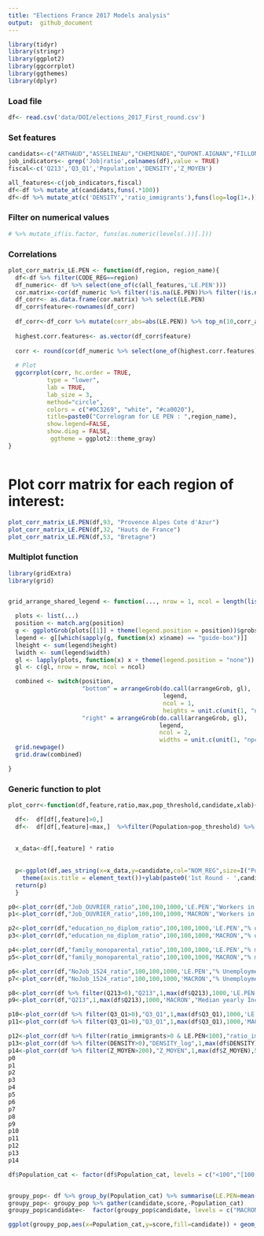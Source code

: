 ```yaml
---
title: "Elections France 2017 Models analysis"
output:  github_document
---
```


```r

library(tidyr)
library(stringr)
library(ggplot2)
library(ggcorrplot)
library(ggthemes)
library(dplyr)
```

### Load file
```r
df<- read.csv('data/DOI/elections_2017_First_round.csv')

```


### Set features
```r
candidats<-c("ARTHAUD","ASSELINEAU","CHEMINADE","DUPONT.AIGNAN","FILLON","HAMON","LASSALLE","LE.PEN","MACRON","MÉLENCHON","POUTOU")
job_indicators<- grep('Job|ratio',colnames(df),value = TRUE)
fiscal<-c('Q213','Q3_Q1','Population','DENSITY','Z_MOYEN')

all_features<-c(job_indicators,fiscal)
df<-df %>% mutate_at(candidats,funs(.*100))
df<-df %>% mutate_at(c('DENSITY','ratio_immigrants'),funs(log=log(1+.)))
```


### Filter on numerical values 
```r
# %>% mutate_if(is.factor, funs(as.numeric(levels(.))[.])) 
```

### Correlations
```r

plot_corr_matrix_LE.PEN <- function(df,region, region_name){
  df<-df %>% filter(CODE_REG==region)
  df_numeric<- df %>% select(one_of(c(all_features,'LE.PEN')))
  cor.matrix<-cor(df_numeric %>% filter(!is.na(LE.PEN))%>% filter(!is.na(Q3_Q1))) 
  df_corr<- as.data.frame(cor.matrix) %>% select(LE.PEN) 
  df_corr$feature<-rownames(df_corr)
  
  df_corr<-df_corr %>% mutate(corr_abs=abs(LE.PEN)) %>% top_n(10,corr_abs) %>% arrange(desc(corr_abs))
  
  highest.corr.features<- as.vector(df_corr$feature)
  
  corr <- round(cor(df_numeric %>% select(one_of(highest.corr.features)) %>% na.omit()),2)
  
  # Plot
  ggcorrplot(corr, hc.order = TRUE, 
           type = "lower", 
           lab = TRUE, 
           lab_size = 3, 
           method="circle", 
           colors = c("#0C3269", "white", "#ca0020"), 
           title=paste0("Correlogram for LE PEN : ",region_name),
           show.legend=FALSE,
           show.diag = FALSE,
            ggtheme = ggplot2::theme_gray) 
}



```

# Plot corr matrix for each region of interest:
```r
plot_corr_matrix_LE.PEN(df,93, "Provence Alpes Cote d'Azur")
plot_corr_matrix_LE.PEN(df,32, "Hauts de France")
plot_corr_matrix_LE.PEN(df,53, "Bretagne")

```



### Multiplot function
```r
library(gridExtra)
library(grid)


grid_arrange_shared_legend <- function(..., nrow = 1, ncol = length(list(...)), position = c("bottom", "right")) {

  plots <- list(...)
  position <- match.arg(position)
  g <- ggplotGrob(plots[[1]] + theme(legend.position = position))$grobs
  legend <- g[[which(sapply(g, function(x) x$name) == "guide-box")]]
  lheight <- sum(legend$height)
  lwidth <- sum(legend$width)
  gl <- lapply(plots, function(x) x + theme(legend.position = "none"))
  gl <- c(gl, nrow = nrow, ncol = ncol)

  combined <- switch(position,
                     "bottom" = arrangeGrob(do.call(arrangeGrob, gl),
                                            legend,
                                            ncol = 1,
                                            heights = unit.c(unit(1, "npc") - lheight, lheight)),
                     "right" = arrangeGrob(do.call(arrangeGrob, gl),
                                           legend,
                                           ncol = 2,
                                           widths = unit.c(unit(1, "npc") - lwidth, lwidth)))
  grid.newpage()
  grid.draw(combined)

}

```

### Generic function to plot
```r


plot_corr<-function(df,feature,ratio,max,pop_threshold,candidate,xlab){

  df<-  df[df[,feature]>0,] 
  df<-  df[df[,feature]<max,]  %>%filter(Population>pop_threshold) %>% filter(REG %in% c(53,93,22,31))
  
 
  x_data<-df[,feature] * ratio
  
  
  p<-ggplot(df,aes_string(x=x_data,y=candidate,col="NOM_REG",size=I("Population")))+ geom_jitter(alpha=.7)  +theme_fivethirtyeight() +
    theme(axis.title = element_text())+ylab(paste0('1st Round - ',candidate,' (%)'))+ xlab(xlab)+theme(legend.direction='vertical',legend.position='top',legend.box='horizontal')+ggtitle(paste0('Cities with population>',pop_threshold))+labs(caption = "©Clément Lefèvre 2017 (Sources : Ministère de l'Intérieur, INSEE)")+scale_colour_manual(values = c("#e41a1c", "#377eb8", "#4daf4a"))+labs(size = "Population",color=' ')+ theme(legend.title=element_text(size=8))+ylim(0,50)+ scale_size(guide="none")+geom_smooth(method = 'lm',se=FALSE)
  return(p)
  }

p0<-plot_corr(df,"Job_OUVRIER_ratio",100,100,1000,'LE.PEN',"Workers in active population(%)")
p1<-plot_corr(df,"Job_OUVRIER_ratio",100,100,1000,'MACRON',"Workers in active population(%)")

p2<-plot_corr(df,"education_no_diplom_ratio",100,100,1000,'LE.PEN',"% of adult without degree")
p3<-plot_corr(df,"education_no_diplom_ratio",100,100,1000,'MACRON',"% of adult without degree")

p4<-plot_corr(df,"family_monoparental_ratio",100,100,1000,'LE.PEN',"% monoparental families")
p5<-plot_corr(df,"family_monoparental_ratio",100,100,1000,'MACRON',"% monoparental families")

p6<-plot_corr(df,"NoJob_1524_ratio",100,100,1000,'LE.PEN',"% Unemployment <24 years old")
p7<-plot_corr(df,"NoJob_1524_ratio",100,100,1000,'MACRON',"% Unemployment <24 years old")

p8<-plot_corr(df %>% filter(Q213>0),"Q213",1,max(df$Q213),1000,'LE.PEN',"Median yearly Income per household (Euros)")
p9<-plot_corr(df,"Q213",1,max(df$Q213),1000,'MACRON',"Median yearly Income per household (Euros)")

p10<-plot_corr(df %>% filter(Q3_Q1>0),"Q3_Q1",1,max(df$Q3_Q1),1000,'LE.PEN',"Yearly household incomes IQR (Euros)")
p11<-plot_corr(df %>% filter(Q3_Q1>0),"Q3_Q1",1,max(df$Q3_Q1),1000,'MACRON',"Yearly household incomes IQR (Euros)")

p12<-plot_corr(df %>% filter(ratio_immigrants>0 & LE.PEN<100),"ratio_immigrants_log",1,max(df$ratio_immigrants),1000,'LE.PEN',"% Immigrants - log scale")
p13<-plot_corr(df %>% filter(DENSITY>0),"DENSITY_log",1,max(df$DENSITY),500,'LE.PEN',"Population density (inhabitant/km² - log scale)")
p14<-plot_corr(df %>% filter(Z_MOYEN>200),"Z_MOYEN",1,max(df$Z_MOYEN),500,'LE.PEN',"Elevation (m)")
p0
p1
p2
p3
p4
p5
p6
p7
p8
p9
p10
p11
p12
p13
p14
```

```r
df$Population_cat <- factor(df$Population_cat, levels = c("<100","[100,300]","[300,500]","[500,1000]" ,"[1000,2000]","[2000,5000]",">10000" ))


groupy_pop<- df %>% group_by(Population_cat) %>% summarise(LE.PEN=mean(LE.PEN,na.rm=TRUE),MACRON=mean(MACRON,na.rm=TRUE),FILLON=mean(FILLON,na.rm=TRUE),MELENCHON=mean(MÉLENCHON,na.rm=TRUE))
groupy_pop<- groupy_pop %>% gather(candidate,score,-Population_cat)
groupy_pop$candidate<-  factor(groupy_pop$candidate, levels = c("MACRON","LE.PEN","FILLON","MELENCHON"))

ggplot(groupy_pop,aes(x=Population_cat,y=score,fill=candidate)) + geom_bar(stat='identity', position = "dodge")+ylab('1st round (%)')+scale_fill_manual(values = c("#ecad31", "#767374", "#1d88be",'#ec6a56'))+ggtitle('Per city population')+labs(caption = "©Clément Lefèvre 2017 (Sources : Ministère de l'Intérieur, INSEE)") + theme_fivethirtyeight()+theme(axis.title = element_text())+xlab("")+ theme(legend.title=element_blank())
```
